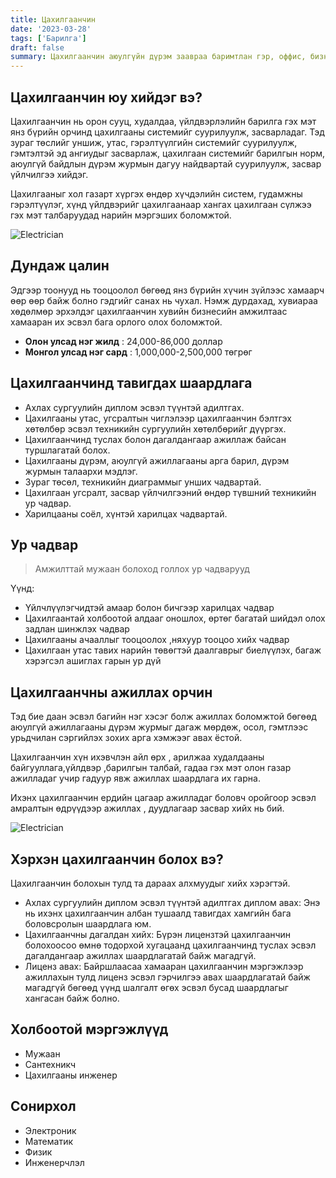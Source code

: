 ```yaml
---
title: Цахилгаанчин
date: '2023-03-28'
tags: ['Барилга']
draft: false
summary: Цахилгаанчин аюулгүйн дүрэм заавраа баримтлан гэр, оффис, бизнесийн байгууллага зэргийг цахилгаан сүлжээнд зохих ёсоор холбож, цахилгаан хэрэгслийг засаж суурилуулна.
---
```


## Цахилгаанчин юу хийдэг вэ?

Цахилгаанчин нь орон сууц, худалдаа, үйлдвэрлэлийн барилга гэх мэт янз бүрийн орчинд цахилгааны системийг суурилуулж, засварладаг. Тэд зураг төслийг уншиж, утас, гэрэлтүүлгийн системийг суурилуулж, гэмтэлтэй эд ангиудыг засварлаж, цахилгаан системийг барилгын норм, аюулгүй байдлын дүрэм журмын дагуу найдвартай суурилуулж, засвар үйлчилгээ хийдэг.

Цахилгааныг хол газарт хүргэх өндөр хүчдэлийн систем, гудамжны гэрэлтүүлэг, хүнд үйлдвэрийг цахилгаанаар хангах цахилгаан сүлжээ гэх мэт талбаруудад нарийн мэргэших боломжтой.

![Electrician](https://media.istockphoto.com/id/1201255265/vector/isometric-electrician-profession-set.jpg?s=612x612&w=0&k=20&c=Nw7H4G1MJuUIxQN7grlid0o2R1GYVimd7Pmsslfo9xk=)

## Дундаж цалин

Эдгээр тоонууд нь тооцоолол бөгөөд янз бүрийн хүчин зүйлээс хамаарч өөр өөр байж болно гэдгийг санах нь чухал.
Нэмж дурдахад, хувиараа хөдөлмөр эрхэлдэг цахилгаанчин хувийн бизнесийн амжилтаас хамааран их эсвэл бага орлого олох боломжтой.

- **Олон улсад нэг жилд** : 24,000-86,000 доллар
- **Монгол улсад нэг сард** : 1,000,000-2,500,000 төгрөг

## Цахилгаанчинд тавигдах шаардлага

- Ахлах сургуулийн диплом эсвэл түүнтэй адилтгах.
- Цахилгааны утас, угсралтын чиглэлээр цахилгаанчин бэлтгэх хөтөлбөр эсвэл техникийн сургуулийн хөтөлбөрийг дүүргэх.
- Цахилгаанчинд туслах болон дагалдангаар ажиллаж байсан туршлагатай болох.
- Цахилгааны дүрэм, аюулгүй ажиллагааны арга барил, дүрэм журмын талаархи мэдлэг.
- Зураг төсөл, техникийн диаграммыг унших чадвартай.
- Цахилгаан угсралт, засвар үйлчилгээний өндөр түвшний техникийн ур чадвар.
- Харилцааны соёл, хүнтэй харилцах чадвартай.

## Ур чадвар

> Амжилттай мужаан болоход голлох ур чадварууд

Үүнд:

- Үйлчлүүлэгчидтэй амаар болон бичгээр харилцах чадвар
- Цахилгаантай холбоотой алдааг оношлох, өртөг багатай шийдэл олох задлан шинжлэх чадвар
- Цахилгааны ачааллыг тооцоолох ,няхуур тооцоо хийх чадвар
- Цахилгаан утас тавих нарийн төвөгтэй даалгаврыг биелүүлэх, багаж хэрэгсэл ашиглах гарын ур дүй

## Цахилгаанчны ажиллах орчин

Тэд бие даан эсвэл багийн нэг хэсэг болж ажиллах боломжтой бөгөөд аюулгүй ажиллагааны дүрэм журмыг дагаж мөрдөж, осол, гэмтлээс урьдчилан сэргийлэх зохих арга хэмжээг авах ёстой.

Цахилгаанчин хүн ихэвчлэн айл өрх , арилжаа худалдааны байгууллага,үйлдвэр ,барилгын талбай, гадаа гэх мэт олон газар ажилладаг учир гадуур явж ажиллах шаардлага их гарна.

Ихэнх цахилгаанчин ердийн цагаар ажилладаг боловч оройгоор эсвэл амралтын өдрүүдээр ажиллах , дуудлагаар засвар хийх нь бий.

![Electrician](https://www.sciencebuddies.org/mT1UOF2RE4-RCJM1NxskcE_jKQI=/960x720/-/https/careerdiscovery.sciencebuddies.org/cdn/Files/1242/20/iStock-113511101.jpg)

## Хэрхэн цахилгаанчин болох вэ?

Цахилгаанчин болохын тулд та дараах алхмуудыг хийх хэрэгтэй.

- Ахлах сургуулийн диплом эсвэл түүнтэй адилтгах диплом авах: Энэ нь ихэнх цахилгаанчин албан тушаалд тавигдах хамгийн бага боловсролын шаардлага юм.
- Цахилгаанчны дагалдан хийх: Бүрэн лицензтэй цахилгаанчин болохоосоо өмнө тодорхой хугацаанд цахилгаанчинд туслах эсвэл дагалдангаар ажиллах шаардлагатай байж магадгүй.
- Лиценз авах: Байршлаасаа хамааран цахилгаанчин мэргэжлээр ажиллахын тулд лиценз эсвэл гэрчилгээ авах шаардлагатай байж магадгүй бөгөөд үүнд шалгалт өгөх эсвэл бусад шаардлагыг хангасан байж болно.

## Холбоотой мэргэжлүүд

- Мужаан
- Сантехникч
- Цахилгааны инженер

## Сонирхол

- Электроник
- Математик
- Физик
- Инженерчлэл
